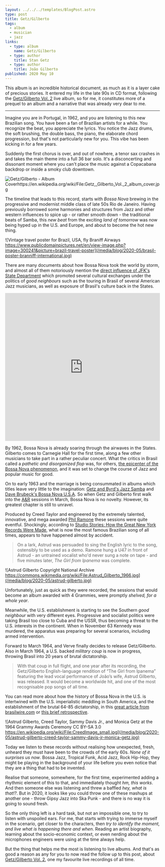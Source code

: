 ```yaml
---
layout: ../../../templates/BlogPost.astro
type: post
title: Getz/Gilberto
tags:
  - album
  - musician
  - jazz
links:
  - type: album
    name: Getz/Gilberto
  - type: author
    title: Stan Getz
  - type: author
    title: João Gilberto
published: 2020 May 10
---
```


This album is an incredible historical document, as much as it is a layer cake of precious stories. It entered my life in the late 90s in CD format, following the [Getz/Gilberto Vol. 2](/posts/2020-05/getz-gilberto--vol-2) live album, so for me, it constitutes more of a prequel to an album and a narrative that was already very dear to me.

---

Imagine you are in Portugal, in 1962, and you are listening to this new Brazilian song. You have been a fan of Brazilian artists for a while. You recognize the beat, you appreciate the lyrics. You notice the Jazz drums, the soft brushing, the double bass, the piano, the elaborate chord progression, but that's not particularly new for you. This vibe has been kicking in for a few years.

Suddenly the first chorus is over, and out of nowhere, a tenor sax crashes in and takes the main theme into a full 36 bar solo. It's a disconcerting and dissonant moment where you can't place the music against a Copacabana backdrop or inside a smoky club downtown.

![Getz/Gilberto - Album Coverhttps://en.wikipedia.org/wiki/File:Getz,_Gilberto_Vol._2_album_cover.jpg](/media/links/albums/getz-gilberto--vol-1.jpg)

The timeline that leads to this record, starts with _Bossa Nova_ brewing in the progressive and modernist middle class of late 50s Rio de Janeiro. Having previously borrowed some harmonies and structures from Jazz and other western influences to spice up - or rather smooth down - the traditional beats of Samba, this _new beat_ from the exciting _land of tomorrow_ was now being hyped up in the U.S. and Europe, and about to become the hot new thing.

![Vintage travel poster for Brazil, USA, fly Braniff Airways https://www.publicdomainpictures.net/en/view-image.php?image=300241&picture=brazil-travel-poster](/media/blog/2020-05/brasil-poster-branniff-international.jpg)

There are many documents about how Bossa Nova took the world by storm, and almost all of them notoriously mention the [direct influence of JFK's State Department](https://www.google.es/search?tbm=bks&q=bossa+nova+and+the+state+department) which promoted several cultural exchanges under the politics of _good neighbours_ such as the touring in Brasil of several American Jazz musicians, as well as exposure of Brasil's culture back in the States.

<iframe
  width="100%"
  height="480"
  src="https://www.youtube.com/embed/V_s4S4wOats"
  frameBorder="0"
  allow="accelerometer; encrypted-media; gyroscope; picture-in-picture"
  allowfullscreen
></iframe>

By 1962, Bossa Nova is already soaring through the airwaves in the States. Gilberto comes to Carnegie Hall for the first time, along a few other musicians to take part in a rather peculiar concert. What the critics in Brasil called a _pathetic and disorganized flop_ was, for others, [the epicenter of the Bossa Nova phenomenon](https://www.carnegiehall.org/Blog/2012/06/Live-from-Carnegie-Hall-Bossa-Nova), and it was set to change the course of Jazz and popular music for good.

On to early 1963 and the marriage is being consummated in albums which titles leave very little to the imagination: [Getz and Byrd's Jazz Samba](https://en.wikipedia.org/wiki/Jazz_Samba) and [Dave Brubeck's Bossa Nova U.S.A](https://en.wikipedia.org/wiki/Bossa_Nova_U.S.A.). So when Getz and Gilberto first walk into the [A&R](https://en.wikipedia.org/wiki/A_%26_R_Recording) sessions in March, Bossa Nova is no novelty. However, its greatest chapter is still to unravel.

Produced by Creed Taylor and engineered by the extremely talented, innovative, and mega awarded [Phil Ramone](https://en.wikipedia.org/wiki/Phil_Ramone) these sessions were quite eventful. Shockingly, according to [Studio Stories: How the Great New York Records Were Made](https://books.google.es/books?id=FkVMAgAAQBAJ&dq=getz+gilberto+husband+and+wife+are+nowhere+to+be+found), what is now the most famous Brazilian song of all times, appears to have happened almost by accident.

> On a lark, Astrud was persuaded to sing the English lyric to the song, ostensibly to be used as a demo. Ramone hung a U47 in front of Astrud - an untrained vocalist who'd never sung a note on tape - and five minutes later, _The Girl from Ipanema_ was complete.

![Astrud Gilberto Copyright National Archive https://commons.wikimedia.org/wiki/File:Astrud_Gilberto_1966.jpg](/media/blog/2020-05/astrud-gilberto.jpg)

Unfortunately, just as quick as they were recorded, the sessions that would become an album awarded with 4 Grammies, were promptly _shelved, for a whole year_.

Meanwhile, the U.S. establishment is starting to see the Southern _good neighbour_ with very different eyes. Progressive and socialist politics were taking Brasil too close to Cuba and the USSR, thus becoming a threat to the U.S. interests in the continent. When in November 63 Kennedy was murdered, the apparatus was preparing for several scenarios, including armed intervention.

Forward to March 1964, and Verve finally decides to release Getz/Gilberto. Also in March 1964, a U.S. backed _military coup_ is now in progress, throwing Brasil into 20 years of brutal dictatorship.

> With that coup in full flight, and one year after its recording, the Getz/Gilberto English-language rendition of “The Girl from Ipanema” featuring the lead vocal performance of João’s wife, Astrud Gilberto, was released. It would become a worldwide hit, and one of the most recognisable pop songs of all time.

You can read more about how the history of Bossa Nova in the U.S. is intertwined with the U.S. imperialistic meddling in South America, and the establishment of the brutal 64-85 dictatorship, in this [great article from brasilwire.com](https://www.brasilwire.com/bossa-nova-modernity-and-empire/) or [this brief retrospective](https://notevenpast.org/getzgilberto-fifty-years-later-a-retrospective/).

![Astrud Gilberto, Creed Taylor, Sammy Davis Jr., and Monica Getz at the 1964 Grammy Awards Ceremony CC BY-SA 3.0 https://en.wikipedia.org/wiki/File:CreedImage_small.jpg](/media/blog/2020-05/astrud-gilberto-creed-taylor-sammy-davis-jr-monica-getz.jpg)

Today we listen to these records without realising how unexpected, fresh, unheard they must have been to the crowds of the early 60s. _None of it surprises us now_. Bossa Jazz, Tropical Funk, Acid Jazz, Rock Hip-Hop, they might be playing in the background of your life before you even notice that they are a thing that had to be invented.

Realise that someone, somewhere, for the first time, experimented adding a rhythmic element of this to that, and immediately thought _hm, this works_. And then someone else was listening and threw a baffled _hey, what is that!?_. But in 2020, it looks like you could throw one of these mashups at another one - throw Gipsy Jazz into Ska Punk - and there is no way it is going to sound fresh.

So the only thing left is a hard task, but not an impossible one, to try to listen with unspoiled ears. For me, that starts with trying to immerse myself in the scenario, get closer to the characters, then _try to identify the moment, and live what is happening there and when_. Reading an artist biography, learning about the socio-economic context, or even nerding about the microphones engineers were using at the time always help.

But the thing that helps me the most is listening to live albums. And that's as good a reason as any for you to now read the follow up to this post, about [Getz/Gilberto Vol. 2](/posts/2020-05/getz-gilberto--vol-2), one my favourite live recordings of all time.
